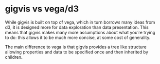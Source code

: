<!--
%\VignetteEngine{knitr}
%\VignetteIndexEntry{gigvis vs vega/d3}
-->

# gigvis vs vega/d3

While gigvis is built on top of vega, which in turn borrows many ideas from d3,
it is designed more for data exploration than data presentation. This means that
gigvis makes many more assumptions about what you're trying to do: this allows
it to be much more concise, at some cost of generality.

The main difference to vega is that gigvis provides a tree like structure 
allowing properties and data to be specified once and then inherited by 
children. 
